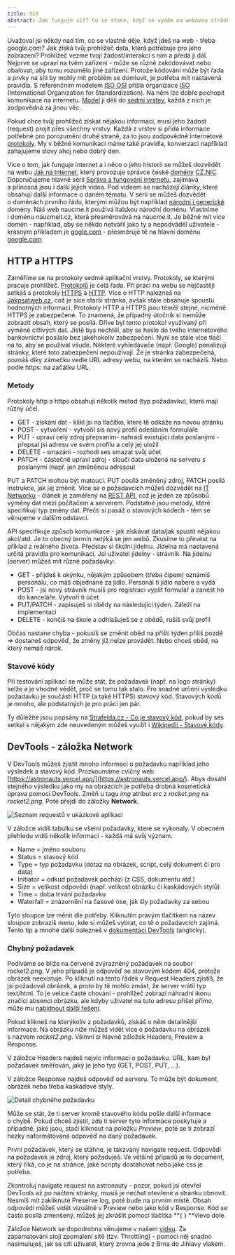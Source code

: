 ```yaml
---
title: Síť
abstract: Jak funguje síť? Co se stane, když se vydám na webovou stránku? Jak uložím data na server? To vše se dozvíš v této kapitole!
---
```


Uvažoval jsi někdy nad tím, co se vlastně děje, když jdeš na web - třeba google.com? Jak získá tvůj prohlížeč data, která potřebuje pro jeho zobrazení? Prohlížeč vezme tvoji žádost/interakci s ním a předá ji dál. Nejprve se upraví na tvém zařízení - může se různě zakódovávat nebo obalovat, aby tomu rozumělo jiné zařízení. Protože kódování může být řada a prvky na síti by mohly mít problém se domluvit, je potřeba mít nastavená pravidla. S referenčním modelem [ISO OSI](http://ijs2.8u.cz/index.php?option=com_content&view=article&id=13&Itemid=119) přišla organizace [ISO](https://www.iso.org/home.html) (International Organization for Standardization). Na něm lze dobře pochopit komunikace na internetu. [Model](https://www.youtube.com/watch?v=dL6EkdbJ4NU) ji dělí do [sedmi vrstev](https://www.earchiv.cz/a92/a213c110.php3), každá z nich je zodpovědná za jinou věc.

Pokud chce tvůj prohlížeč získat nějakou informaci, musí jeho žádost (request) projít přes všechny vrstvy. Každá z vrstev si přidá informace potřebné pro porozumění druhé straně, za to jsou zodpovědné internetové [protokoly](<https://www.wikiwand.com/cs/Protokol_(informatika)>). My v běžné komunikaci máme také pravidla, konverzaci například zahajujeme slovy ahoj nebo dobrý den.

Více o tom, jak funguje internet a i něco o jeho historii se můžeš dozvědět na webu [Jak na Internet](https://www.jaknainternet.cz/), který provozuje správce české [domény](https://www.youtube.com/watch?v=J44jvmoDxzo) [CZ.NIC](https://www.nic.cz/). Doporučujeme hlavně sérii [Správa a fungování internetu](https://www.jaknainternet.cz/page/1790/bezpecnostni-tymy/), zajímavá a přínosná jsou i další jejich videa. Pod videem se nacházejí články, které obsahují další informace o daném tématu. V sérii se můžeš dozvědět o doménách prvního řádu, kterými můžou být například [národní i generické](https://eprehledy.cz/narodni-domeny-statu.php) domény. Náš web naucme.it používá italskou národní doménu. Vlastníme i doménu naucmeit.cz, která přesměrovává na naucme.it. Je běžné mít více domén - například, aby se někdo netvářil jako ty a nepodváděl uživatele - krásným příkladem je [gogle.com](http://gogle.com) - přesměruje tě na hlavní doménu [google.com](https://google.com).

## HTTP a HTTPS

Zaměříme se na protokoly sedmé aplikační vrstvy. Protokoly, se kterými pracuje prohlížeč. [Protokolů](https://akela.mendelu.cz/~jprich/vyuka/os/unix/telnet.html) je celá řada. Při práci na webu se nejčastěji setkáš s protokoly [HTTPS](https://www.wikiwand.com/cs/HTTPS) a [HTTP](https://www.wikiwand.com/cs/Hypertext_Transfer_Protocol). Více o HTTP nalezneš na [Jakpsatweb.cz](https://www.jakpsatweb.cz/server/http-protokol.html), což je sice starší stránka, avšak stále obsahuje spoustu hodnotných informací. Protokoly HTTP a HTTPS jsou téměř stejné, nicméně HTTPS je zabezpečené. To znamená, že případný útočník si nemůže zobrazit obsah, který se posílá. Dříve byl tento protokol využívaný při výměně citlivých dat. Jistě bys nechtěl, aby se heslo do tvého internetového bankovnictví posílalo bez jakéhokoliv zabezpečení. Nyní se stále více tlačí na to, aby se používal všude. Některé vyhledávače (např. Google) penalizují stránky, které toto zabezpečení nepoužívají. Že je stránka zabezpečená, poznáš díky zámečku vedle URL adresy webu, na kterém se nacházíš. Nebo podle https: na začátku URL.

### Metody

Protokoly http a https obsahují několik metod (typ požadavku), které mají různý účel.

-   GET - získání dat - klikl jsi na tlačítko, které tě odkáže na novou stránku
-   POST - vytvoření - vytvořil sis nový profil odesláním formuláře
-   PUT - upraví celý zdroj přepsaním- nahradí existující data poslanými - přepsal jsi adresu ve svém profilu a celý jej uložil
-   DELETE - smazání - rozhodl ses smazat svůj účet
-   PATCH - částečně upraví zdroj - sloučí data uložená na serveru s poslanými (např. jen změněnou adresou)

PUT a PATCH mohou být matoucí. PUT posílá změněný zdroj, PATCH posílá instrukce, jak jej změnit. Více se o požadavcích můžeš dozvědět na [IT Networku](https://www.itnetwork.cz/programovani/nezarazene/stoparuv-pruvodce-rest-api/#_druha-uroven-http-verbs) - článek je zaměřený na [REST API](https://zdrojak.cz/clanky/rest-architektura-pro-webove-api/), což je jeden ze způsobů výměny dat mezi počítačem a serverem. Podstatné jsou metody, které specifikují typ změny dat. Přečti si pasáž o stavových kódech - těm se věnujeme v dalším odstavci.

API specifikuje způsob komunikace - jak získávat data/jak spustit nějakou akci/atd. Je to obecný termín netýká se jen webů. Zkusíme to převést na příklad z reálného života. Představ si školní jídelnu. Jídelna má nastavená určitá pravidla pro komunikaci. Jsi uživatel jídelny - strávník. Na jídelnu (server) můžeš mít různé požadavky:

-   GET - přijdeš k okýnku, nějakým způsobem (třeba čipem) oznámíš personálu, co máš objednané za jídlo. Personál ti jídlo nabere a vydá
-   POST - jsi nový strávník musíš pro registraci vyplit formulář a zanést ho do kanceláře. Vytvoří ti účet
-   PUT/PATCH - zapisuješ si obědy na následující týden. Záleží na implementaci
-   DELETE - končíš na škole a odhlašuješ se z obědů, rušíš svůj profil

Občas nastane chyba - pokusíš se změnit oběd na příští týden příliš pozdě => dostaneš odpověď, že změny již nelze provádět. Nebo chceš oběd, na který nemáš nárok.

### Stavové kódy

Při testování aplikací se může stát, že požadavek (např. na logo stránky) selže a je vhodné vědět, proč se tomu tak stalo. Pro snadné určení výsledku požadavku je součástí HTTP (a také HTTPS) stavový kód. Stavových kódů je mnoho, ale podstatných je pro práci jen pár.

Ty důležité jsou popsány na [Strafelda.cz - Co je stavový kód](https://www.strafelda.cz/stavovy-kod), pokud by ses setkal s nějakým zde neuvedeným můžeš využít i [Wikipedii - Stavové kódy](https://www.wikiwand.com/cs/Stavov%C3%A9_k%C3%B3dy_HTTP).

## DevTools - záložka Network

V DevTools můžeš zjistit mnoho informací o požadavku například jeho výsledek a stavový kód. Prozkoumáme cvičný web [https://astronauts.vercel.app/](https://astronauts.vercel.app/). Abys dosáhl stejného výsledku jako my na obrázcích je potřeba drobná kosmetická úprava pomocí DevTools. Změň u tagu _img_ atribut _src_ z *rocket.png* na _rocket2.png_. Poté přejdi do záložky **Network**.

![Seznam requestů v ukázkové aplikaci](/images/chapter/qa-6-1.png "Seznam requestů v ukázkové aplikaci Astronauti.")

V záložce vidíš tabulku se všemi požadavky, které se vykonaly. V obecném přehledu vidíš několik informací - každá má svůj význam.

-   Name = jméno souboru
-   Status = stavový kód
-   Type = typ požadavku (dotaz na obrázek, script, celý dokument či pro data)
-   Initiator = odkud požadavek pochází (z CSS, dokumentu atd.)
-   Size = velikost odpovědi (např. velikost obrázku či kaskádových stylů)
-   Time = doba trvání požadavku
-   Waterfall = znázornění na časové ose, jak šly požadavky za sebou

Tyto sloupce lze měnit dle potřeby. Kliknutím pravým tlačítkem na název sloupce zobrazíš menu, kde si můžeš vybrat, co tě o požadavcích zajímá. Tento tip a mnohé další nalezneš v [dokumentaci DevTools](https://developer.chrome.com/docs/devtools/network/reference/) (anglicky).

### Chybný požadavek

Podíváme se blíže na červeně zvýrazněný požadavek na soubor rocket2.png. V jeho případě je odpověď se stavovým kódem 404, protože obrázek neexistuje. Po kliknutí na tento řádek v Request Headers zjistíš, že jsi požadoval obrázek, a proto by tě mohlo zmást, že server vrátil typ text/html. To je velice časté chování - prohlížeč zobrazí náhradní ikonu značící absenci obrázku, ale kdyby uživatel na tuto adresu přišel přímo, může mu [nabídnout další řešení](https://blog.shoptet.cz/chcete-mit-radi-svou-stranku-404-page-not-found/).

Pokud klikneš na kterýkoliv z požadavků, získáš o něm detailnější informace. Na obrázku níže můžeš vidět více o požadavku na obrázek s názvem _rocket2.png_. Všimni si hlavně záložek Headers, Preview a Response.

V záložce Headers najdeš nejvíc informací o požadavku. URL, kam byl požadavek směřován, jaký je jeho typ (GET, POST, PUT, …).

V záložce Response najdeš odpověď od serveru. To může být dokument, obrázek nebo třeba kaskádové styly.

![Detail chybného požadavku](/images/chapter/qa-6-2.png "Detail chybného požadavku na neexistující obrázek v aplikaci Astronauti.")

Může se stát, že ti server kromě stavového kódu pošle další informace o chybě. Pokud chceš zjistit, zda ti server tyto informace poskytuje a případně, jaké jsou, stačí kliknout na položku _Preview_, poté se ti zobrazí hezky naformátovaná odpověď na daný požadavek.

První požadavek, který se stáhne, je takzvaný navigate request. Odpovědí na požadavek je zdroj, který požaduješ. Ve většině případů je to document, který říká, co je na stránce, jaké scripty dostahovat nebo jaké css je potřeba.

Zkontroluj navigate request na astronauty - pozor, pokud jsi otevřel DevTools až po načtení stránky, musíš je nechat otevřené a stránku obnovit. Nesmíš mít zakliknuté Preserve log, poté bude na prvním místě. Obsah odpovědi můžeš vidět vizuálně v Preview nebo jako kód v Response. Kód se často posílá zmenšený, můžeš jej zkrášlit pomocí tlačítka **{ } **vlevo dole.

Záložce Network se dopodrobna věnujeme v našem [videu](https://youtu.be/6skgzdI3N18). Za zapamatování stojí zpomalení sítě (tzv. Throttling) - pomocí něj snadno nasimuluješ, jak se cítí uživatel, který zrovna jede z Brna do Jihlavy vlakem.
